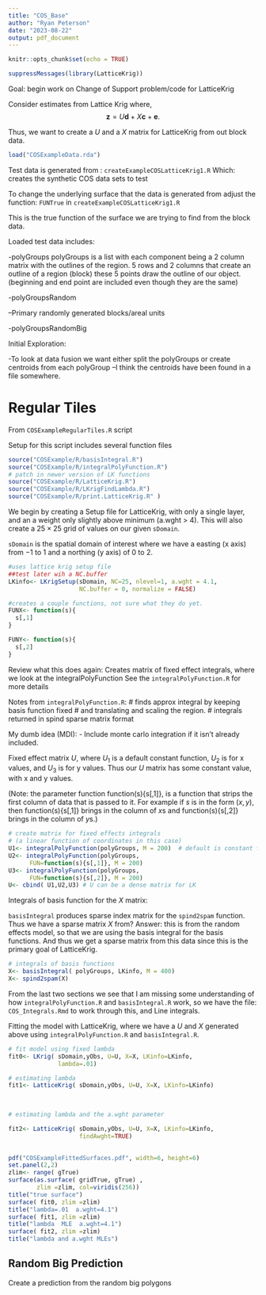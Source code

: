 ```yaml
---
title: "COS_Base"
author: "Ryan Peterson"
date: "2023-08-22"
output: pdf_document
---
```


```r
knitr::opts_chunk$set(echo = TRUE)
```

```r
suppressMessages(library(LatticeKrig))
```


Goal: begin work on Change of Support problem/code for LatticeKrig

Consider estimates from Lattice Krig where,
$$\textbf{z} = U \textbf{d} + X \textbf{c} + \textbf{e}.$$

Thus, we want to create a $U$ and a $X$ matrix for LatticeKrig from out block data.

```r
load("COSExampleData.rda")
```

Test data is generated from :
`createExampleCOSLatticeKrig1.R`
Which: creates the synthetic COS data sets to test

To change the underlying surface that the data is generated from adjust the function:
`FUNTrue` in `createExampleCOSLatticeKrig1.R`

This is the true function of the surface we are trying to find from the block data.


Loaded test data includes:

-polyGroups
 polyGroups is a list with each component being a 2 column matrix with the outlines of the region. 
 5 rows and 2 columns that create an outline of a region (block) 
 these 5 points draw the outline of our object. (beginning and end point are included even though they are the same)

-polyGroupsRandom
  
--Primary randomly generated blocks/areal units

-polyGroupsRandomBig

Initial Exploration:

-To look at data fusion we want either split the polyGroups or create centroids from each polyGroup
--I think the centroids have been found in a file somewhere.

# Regular Tiles

From `COSExampleRegularTiles.R` script

Setup for this script includes several function files

```r
source("COSExample/R/basisIntegral.R")
source("COSExample/R/integralPolyFunction.R")
# patch in newer version of LK functions
source("COSExample/R/LatticeKrig.R")
source("COSExample/R/LKrigFindLambda.R")
source("COSExample/R/print.LatticeKrig.R" )
```

We begin by creating a Setup file for LatticeKrig, with only a single layer, and an a weight only  slightly above minimum (a.wght > 4). This will also create a $25 \times 25$ grid of values on our given `sDomain`.

`sDomain` is the spatial domain of interest where we have a easting (x axis) from $-1$ to $1$ and a northing (y axis) of $0$ to $2$. 

```r
#uses lattice krig setup file
##test later wih a NC.buffer
LKinfo<- LKrigSetup(sDomain, NC=25, nlevel=1, a.wght = 4.1,
                    NC.buffer = 0, normalize = FALSE)

#creates a couple functions, not sure what they do yet.
FUNX<- function(s){
  s[,1]
}

FUNY<- function(s){
  s[,2]
}
```


Review what this does again:
Creates matrix of fixed effect integrals, where we look at the integralPolyFunction
See the `integralPolyFunction.R` for more details

Notes from `integralPolyFunction.R`:
  # finds approx integral by keeping basis function fixed
  # and translating and scaling the region.
  # integrals returned in spind sparse matrix format
  
My dumb idea (MDI):
- Include monte carlo integration if it isn't already included.



Fixed effect matrix $U$, where $U_1$ is a default constant function, $U_2$ is for x values, and $U_3$ is for y values. Thus our $U$ matrix has some constant value, with x and y values.

(Note: the parameter function function(s){s[,1]}, is a function that strips the first column of data that is passed to it. For example if $s$ is in the form $(x,y)$, then function(s){s[,1]} brings in the column of $x$s and function(s){s[,2]} brings in the column of $y$s.)

```r
# create matrix for fixed effects integrals
# (a linear function of coordinates in this case)
U1<- integralPolyFunction(polyGroups, M = 200)  # default is constant function 
U2<- integralPolyFunction(polyGroups,
      FUN=function(s){s[,1]}, M = 200)
U3<- integralPolyFunction(polyGroups,
      FUN=function(s){s[,2]}, M = 200)
U<- cbind( U1,U2,U3) # U can be a dense matrix for LK
```


Integrals of basis function for the $X$ matrix:

`basisIntegral` produces sparse index matrix for the `spind2spam` function. Thus we have a sparse matrix $X$ from? Answer: this is from the random effects model, so that we are using the basis integral for the basis functions. And thus we get a sparse matrix from this data since this is the primary goal of LatticeKrig.

```r
# integrals of basis functions
X<- basisIntegral( polyGroups, LKinfo, M = 400)
X<- spind2spam(X)
```


From the last two sections we see that I am missing some understanding of how `integralPolyFunction.R` and `basisIntegral.R` work, so we have the file: `COS_Integrals.Rmd` to work through this, and Line integrals.

Fitting the model with LatticeKrig, where we have a $U$ and $X$ generated above using `integralPolyFunction.R` and `basisIntegral.R`.

```r
# fit model using fixed lambda
fit0<- LKrig( sDomain,yObs, U=U, X=X, LKinfo=LKinfo,
              lambda=.01)

# estimating lambda
fit1<- LatticeKrig( sDomain,yObs, U=U, X=X, LKinfo=LKinfo)
                    
                   

# estimating lambda and the a.wght parameter

fit2<- LatticeKrig( sDomain,yObs, U=U, X=X, LKinfo=LKinfo,
                    findAwght=TRUE)
                   

pdf("COSExampleFittedSurfaces.pdf", width=6, height=6)
set.panel(2,2)
zlim<- range( gTrue)
surface(as.surface( gridTrue, gTrue) , 
        zlim =zlim, col=viridis(256))
title("true surface")
surface( fit0, zlim =zlim)
title("lambda=.01  a.wght=4.1")
surface( fit1, zlim =zlim)
title("lambda  MLE  a.wght=4.1")
surface( fit2, zlim =zlim)
title("lambda and a.wght MLEs")
```

## Random Big Prediction

Create a prediction from the random big polygons

```r

```

